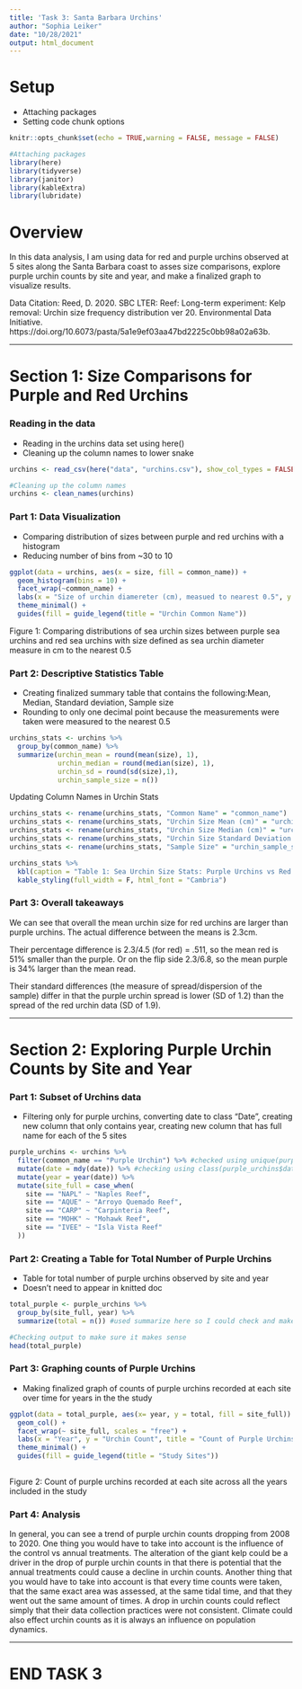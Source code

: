 ```yaml
---
title: 'Task 3: Santa Barbara Urchins'
author: "Sophia Leiker"
date: "10/28/2021"
output: html_document
---
```


# Setup
- Attaching packages
- Setting code chunk options

```r
knitr::opts_chunk$set(echo = TRUE,warning = FALSE, message = FALSE)

#Attaching packages
library(here)
library(tidyverse)
library(janitor)
library(kableExtra)
library(lubridate)
```

# Overview 
In this data analysis, I am using data for red and purple urchins observed at 5 sites along the Santa Barbara coast to asses size comparisons, explore purple urchin counts by site and year, and make a finalized graph to visualize results. 

Data Citation: Reed, D. 2020. SBC LTER: Reef: Long-term experiment: Kelp removal: Urchin size frequency distribution ver 20. Environmental Data Initiative. https://doi.org/10.6073/pasta/5a1e9ef03aa47bd2225c0bb98a02a63b. 

***

# Section 1: Size Comparisons for Purple and Red Urchins 

### Reading in the data
- Reading in the urchins data set using here()
- Cleaning up the column names to lower snake
```r
urchins <- read_csv(here("data", "urchins.csv"), show_col_types = FALSE)

#Cleaning up the column names
urchins <- clean_names(urchins)
```

### Part 1: Data Visualization
- Comparing distribution of sizes between purple and red urchins with a histogram
- Reducing number of bins from ~30 to 10
```r
ggplot(data = urchins, aes(x = size, fill = common_name)) + 
  geom_histogram(bins = 10) + 
  facet_wrap(~common_name) + 
  labs(x = "Size of urchin diamereter (cm), measued to nearest 0.5", y = "Count of urchins", title = "Comparing distribution of sizes between purple and red urchins (LEIKER)", subtitle = "Data from Reed, D. 2020. SBC LTER: Reef: Long-term experiment") +
  theme_minimal() +
  guides(fill = guide_legend(title = "Urchin Common Name"))


```

Figure 1: Comparing distributions of sea urchin sizes between purple sea urchins and red sea urchins with size defined as sea urchin diameter measure in cm to the nearest 0.5

### Part 2: Descriptive Statistics Table
- Creating finalized summary table that contains the following:Mean, Median, Standard deviation, Sample size 
- Rounding to only one decimal point because the measurements were taken were measured to the nearest 0.5
```r
urchins_stats <- urchins %>% 
  group_by(common_name) %>% 
  summarize(urchin_mean = round(mean(size), 1),
            urchin_median = round(median(size), 1),
            urchin_sd = round(sd(size),1),
            urchin_sample_size = n())
```

Updating Column Names in Urchin Stats
```r
urchins_stats <- rename(urchins_stats, "Common Name" = "common_name")
urchins_stats <- rename(urchins_stats, "Urchin Size Mean (cm)" = "urchin_mean")
urchins_stats <- rename(urchins_stats, "Urchin Size Median (cm)" = "urchin_median")
urchins_stats <- rename(urchins_stats, "Urchin Size Standard Deviation (cm)" = "urchin_sd")
urchins_stats <- rename(urchins_stats, "Sample Size" = "urchin_sample_size")

```


```r
urchins_stats %>% 
  kbl(caption = "Table 1: Sea Urchin Size Stats: Purple Urchins vs Red Urchins") %>% 
  kable_styling(full_width = F, html_font = "Cambria")
```

### Part 3: Overall takeaways 

We can see that overall the mean urchin size for red urchins are larger than purple urchins. The actual difference between the means is 2.3cm. 

Their percentage difference is 2.3/4.5 (for red) = .511, so the mean red is 51% smaller than the purple. Or on the flip side 2.3/6.8, so the mean purple is 34% larger than the mean read. 

Their standard differences (the measure of spread/dispersion of the sample) differ in that the purple urchin spread is lower (SD of 1.2) than the spread of the red urchin data (SD of 1.9). 

***

# Section 2: Exploring Purple Urchin Counts by Site and Year

### Part 1: Subset of Urchins data
- Filtering only for purple urchins, converting date to class "Date", creating new column that only contains year, creating new column that has full name for each of the 5 sites

```r
purple_urchins <- urchins %>% 
  filter(common_name == "Purple Urchin") %>% #checked using unique(purple_urchins$common_name) in console
  mutate(date = mdy(date)) %>% #checking using class(purple_urchins$date)
  mutate(year = year(date)) %>% 
  mutate(site_full = case_when(
    site == "NAPL" ~ "Naples Reef",
    site == "AQUE" ~ "Arroyo Quemado Reef",
    site == "CARP" ~ "Carpinteria Reef",
    site == "MOHK" ~ "Mohawk Reef",
    site == "IVEE" ~ "Isla Vista Reef"
  ))
```


### Part 2: Creating a Table for Total Number of Purple Urchins
- Table for total number of purple urchins observed by site and year
- Doesn't need to appear in knitted doc

```r
total_purple <- purple_urchins %>% 
  group_by(site_full, year) %>% 
  summarize(total = n()) #used summarize here so I could check and make sure the output makes sense

#Checking output to make sure it makes sense
head(total_purple)

```

### Part 3: Graphing counts of Purple Urchins
- Making finalized graph of counts of purple urchins recorded at each site over time for years in the the study

```r
ggplot(data = total_purple, aes(x= year, y = total, fill = site_full)) +
  geom_col() + 
  facet_wrap(~ site_full, scales = "free") +
  labs(x = "Year", y = "Urchin Count", title = "Count of Purple Urchins Recorded at Each Site Across Years", subtitle = "Data from Reed, D. 2020. SBC LTER: Reef: Long-term experiment") +
  theme_minimal() +
  guides(fill = guide_legend(title = "Study Sites"))
  

```

Figure 2: Count of purple urchins recorded at each site across all the years included in the study

### Part 4: Analysis

In general, you can see a trend of purple urchin counts dropping from 2008 to 2020. One thing you would have to take into account is the influence of the control vs annual treatments. The alteration of the giant kelp could be a driver in the drop of purple urchin counts in that there is potential that the annual treatments could cause a decline in urchin counts. Another thing that you would have to take into account is that every time counts were taken, that the same exact area was assessed, at the same tidal time, and that they went out the same amount of times. A drop in urchin counts could reflect simply that their data collection practices were not consistent. Climate could also effect urchin counts as it is always an influence on population dynamics. 

***

# END TASK 3
